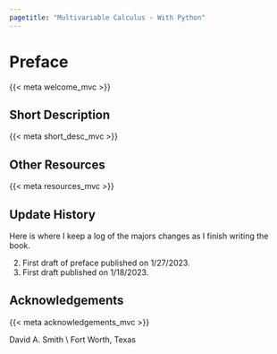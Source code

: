 ```yaml
---
pagetitle: "Multivariable Calculus - With Python"
---
```

# Preface {.unnumbered}

::: {.content-visible when-format="pdf"}
\pagenumbering{roman}
\pagestyle{preface} 
:::

::: {.content-visible when-format="html"}
{{< meta welcome_mvc >}}
:::

::: {.content-visible when-format="html"}
## Short Description
{{< meta short_desc_mvc >}}
:::

::: {.content-visible when-format="html"}
## Other Resources 
{{< meta resources_mvc >}}  
:::

::: {.content-visible when-format="html"}
## Update History
Here is where I keep a log of the majors changes as I finish writing the book. 

2. First draft of preface published on 1/27/2023. 
1. First draft published on 1/18/2023. 
:::



## Acknowledgements {.unnumbered .unlisted }
{{< meta acknowledgements_mvc >}} 

David A. Smith \\ Fort Worth, Texas

::: {.content-visible when-format="pdf"}
\setcounter{secnumdepth}{1}
\setcounter{tocdepth}{1}
\clearpage
\pagestyle{toc} 
\tableofcontents
\mainmatter 
\pagenumbering{arabic}
\pagestyle{fancy} 
:::

